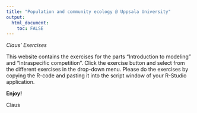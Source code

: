 ```yaml
---
title: "Population and community ecology @ Uppsala University"
output: 
  html_document:
    toc: FALSE
---
```

*Claus' Exercises*

This website contains the exercises for the parts "Introduction to modeling" and "Intraspecific competition". Click the exercise button and select from the different exercises in the drop-down menu. Please do the exercises by copying the R-code and pasting it into the script window of your R-Studio application.

**Enjoy!**

Claus



